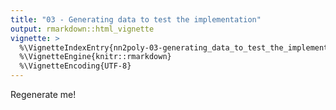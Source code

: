 ```yaml
---
title: "03 - Generating data to test the implementation"
output: rmarkdown::html_vignette
vignette: >
  %\VignetteIndexEntry{nn2poly-03-generating_data_to_test_the_implementation}
  %\VignetteEngine{knitr::rmarkdown}
  %\VignetteEncoding{UTF-8}
---
```


Regenerate me!
